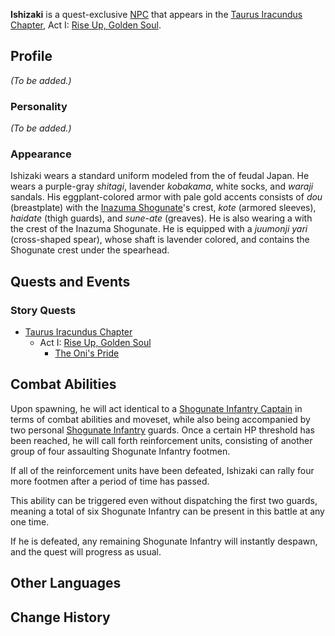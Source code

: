 {{Meta
<!-- REMOVE THIS TEMPLATE AFTER ADDING MISSING INFO -->
|missing_NPC_profile  = yes
}}
{{Character Infobox
|type             = Quest NPC
|image            = NPC Ishizaki.png
|realname         = 
|region           = Inazuma
|affiliation      = Tenryou Commission
|title            = Tenryou Commission Member
|voiceEN          = [https://www.joshuadavidking.com/ Joshua David King]<ref>Joshua David King: [https://www.joshuadavidking.com/voice-acting-home-studio EN VA's Website]</ref>
|voiceCN          = 
|voiceJP          = 
}}
'''Ishizaki''' {{Lang|ja=石崎}} is a quest-exclusive [[NPC]] that appears in the [[Taurus Iracundus Chapter]], Act I: [[Rise Up, Golden Soul]].

==Profile==
<!-- detailed story/lore information goes here -->
''(To be added.)''

===Personality===
''(To be added.)''

===Appearance===
Ishizaki wears a standard uniform modeled from the {{Lang|''ashigaru''|ja=足軽}} of feudal Japan. He wears a purple-gray ''shitagi'', lavender ''kobakama'', white socks, and ''waraji'' sandals. His eggplant-colored armor with pale gold accents consists of ''dou'' (breastplate) with the [[Inazuma Shogunate]]'s crest, ''kote'' (armored sleeves), ''haidate'' (thigh guards), and ''sune-ate'' (greaves). He is also wearing a {{Lang|''jingasa''|ja=陣笠}} with the crest of the Inazuma Shogunate. He is equipped with a ''juumonji yari'' (cross-shaped spear), whose shaft is lavender colored, and contains the Shogunate crest under the spearhead.

==Quests and Events==
===Story Quests===
* [[Taurus Iracundus Chapter]]
** Act I: [[Rise Up, Golden Soul]]
*** [[The Oni's Pride]]

==Combat Abilities==
Upon spawning, he will act identical to a [[Shogunate Infantry Captain]] in terms of combat abilities and moveset, while also being accompanied by two personal [[Shogunate Infantry]] guards. Once a certain HP threshold has been reached, he will call forth reinforcement units, consisting of another group of four assaulting Shogunate Infantry footmen.

If all of the reinforcement units have been defeated, Ishizaki can rally four more footmen after a period of time has passed.

This ability can be triggered even without dispatching the first two guards, meaning a total of six Shogunate Infantry can be present in this battle at any one time.

If he is defeated, any remaining Shogunate Infantry will instantly despawn, and the quest will progress as usual.

==Other Languages==
{{Other Languages|default_hidden = 1
|en      = Ishizaki
|zhs     = 石崎
|zhs_rm  = Shíqí
|zht     = 石崎
|zht_rm  = Shíqí
|ja      = 石崎
|ja_rm   = Ishizaki
|ko      = 이시자키
|ko_rm   = Isijaki
|es      = Ishizaki
|fr      = Ishizaki
|ru      = Исидзаки
|th      = Ishizaki
|vi      = Ishizaki
|de      = Ishizaki
|id      = Ishizaki
|pt      = Ishizaki
}}

==Change History==
{{Change History|2.3}}
<!--
==References==
{{Reflist}}-->